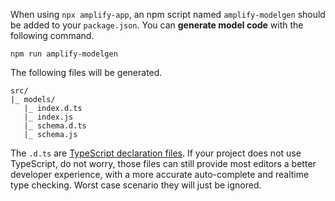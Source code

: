 When using `npx amplify-app`, an npm script named `amplify-modelgen` should be added to your `package.json`. You can **generate model code** with the following command.

```console
npm run amplify-modelgen
```

The following files will be generated.

```
src/
|_ models/
   |_ index.d.ts
   |_ index.js
   |_ schema.d.ts
   |_ schema.js
```

<Callout>

The `.d.ts` are [TypeScript declaration files](https://www.typescriptlang.org/docs/handbook/declaration-files/introduction.html). If your project does not use TypeScript, do not worry, those files can still provide most editors a better developer experience, with a more accurate auto-complete and realtime type checking. Worst case scenario they will just be ignored.

</Callout>
